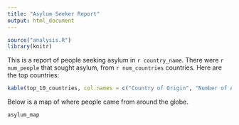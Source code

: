 ```yaml
---
title: "Asylum Seeker Report"
output: html_document
---
```


```r
source("analysis.R")
library(knitr)
```

This is a report of people seeking asylum in `r country_name`. There were `r num_people` that sought asylum, from `r num_countries` countries. Here are the top countries:

```r
kable(top_10_countries, col.names = c("Country of Origin", "Number of Aslym Seekers"))
```

Below is a map of where people came from around the globe.

```r
asylum_map
```